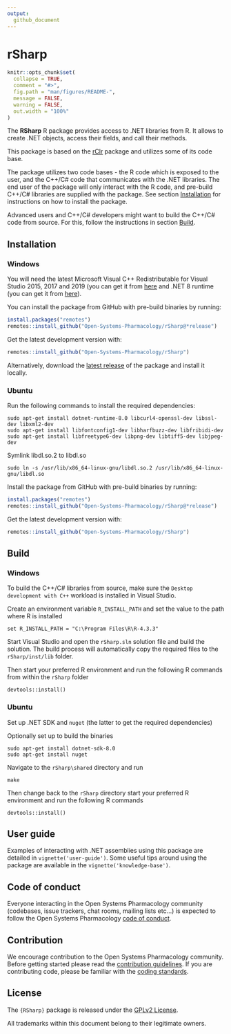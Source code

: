 ```yaml
---
output: 
  github_document
---
```


# rSharp


```r
knitr::opts_chunk$set(
  collapse = TRUE,
  comment = "#>",
  fig.path = "man/figures/README-",
  message = FALSE,
  warning = FALSE,
  out.width = "100%"
)
```


<!-- README.md is generated from README.Rmd. Please edit that file -->


The **RSharp** R package provides access to .NET libraries from R. It allows
to create .NET objects, access their fields, and call their methods.

This package is based on the [rClr](https://github.com/rdotnet/rClr) package and
utilizes some of its code base.

The package utilizes two code bases - the R code which is exposed to the user, 
and the C++/C# code that communicates with the .NET libraries. The end user of 
the package will only interact with the R code, and pre-build C++/C# libraries are
supplied with the package. See section [Installation](#installation) for instructions on how to install the package.

Advanced users and C++/C# developers might want to build the C++/C# code from source.
For this, follow the instructions in section [Build](#build).

## Installation 

### Windows

You will need the latest Microsoft Visual C++ Redistributable for Visual Studio 2015, 2017 and 2019 (you can get it from [here](https://support.microsoft.com/en-us/help/2977003/the-latest-supported-visual-c-downloads) 
and .NET 8 runtime (you can get it from [here](https://dotnet.microsoft.com/download/dotnet/8.0/runtime)).

You can install the package from GitHub with pre-build binaries by running:

```r
install.packages("remotes")
remotes::install_github("Open-Systems-Pharmacology/rSharp@*release")
```

Get the latest development version with:

```r
remotes::install_github("Open-Systems-Pharmacology/rSharp")
```

Alternatively, download the [latest release](https://github.com/Open-Systems-Pharmacology/rSharp/releases) of the package and install it locally.

### Ubuntu

Run the following commands to install the required dependencies:

```
sudo apt-get install dotnet-runtime-8.0 libcurl4-openssl-dev libssl-dev libxml2-dev 
sudo apt-get install libfontconfig1-dev libharfbuzz-dev libfribidi-dev
sudo apt-get install libfreetype6-dev libpng-dev libtiff5-dev libjpeg-dev
```
Symlink libdl.so.2 to libdl.so

```
sudo ln -s /usr/lib/x86_64-linux-gnu/libdl.so.2 /usr/lib/x86_64-linux-gnu/libdl.so
```

Install the package from GitHub with pre-build binaries by running:

```r
install.packages("remotes")
remotes::install_github("Open-Systems-Pharmacology/rSharp@*release")
```

Get the latest development version with:

```r
remotes::install_github("Open-Systems-Pharmacology/rSharp")
```

## Build

### Windows

To build the C++/C# libraries from source, make sure the ```Desktop development with C++``` workload is installed in Visual Studio.

Create an environment variable ```R_INSTALL_PATH``` and set the value to the path where R is installed

```
set R_INSTALL_PATH = "C:\Program Files\R\R-4.3.3"
```

Start Visual Studio and open the ```rSharp.sln``` solution file and build the solution.
The build process will automatically copy the required files to the `rSharp/inst/lib` folder.

Then start your preferred R environment and run the following R commands from within the ```rSharp``` folder

```
devtools::install()
```



### Ubuntu

Set up .NET SDK and `nuget` (the latter to get the required dependencies)

Optionally set up to build the binaries
```
sudo apt-get install dotnet-sdk-8.0
sudo apt-get install nuget
```

Navigate to the ```rSharp\shared``` directory and run
```
make
```

Then change back to the ```rSharp``` directory start your preferred R environment and run the following R commands
```
devtools::install()
```

## User guide

Examples of interacting with .NET assemblies using this package are detailed in `vignette('user-guide')`. Some useful tips around using the package are available in
the `vignette('knowledge-base')`.

## Code of conduct

Everyone interacting in the Open Systems Pharmacology community (codebases, issue trackers, chat rooms, mailing lists etc...) is expected to follow the Open Systems Pharmacology [code of conduct](https://github.com/Open-Systems-Pharmacology/Suite/blob/master/CODE_OF_CONDUCT.md).

## Contribution

We encourage contribution to the Open Systems Pharmacology community. Before getting started please read the [contribution guidelines](https://github.com/Open-Systems-Pharmacology/Suite/blob/master/CONTRIBUTING.md). If you are contributing code, please be familiar with the [coding standards](https://github.com/Open-Systems-Pharmacology/Suite/blob/master/CODING_STANDARDS_R.md).

## License

The `{RSharp}` package is released under the [GPLv2 License](LICENSE).

All trademarks within this document belong to their legitimate owners.
